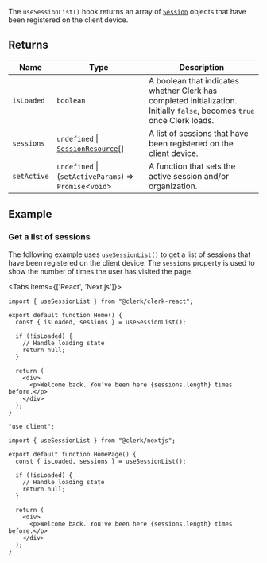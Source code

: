 The `useSessionList()` hook returns an array of [`Session`](/docs/references/javascript/session) objects that have been registered on the client device.

## Returns

| Name                               | Type                                                                              | Description                                                                                                              |
| ---------------------------------- | --------------------------------------------------------------------------------- | ------------------------------------------------------------------------------------------------------------------------ |
| <a id="isloaded"></a> `isLoaded`   | `boolean`                                                                         | A boolean that indicates whether Clerk has completed initialization. Initially `false`, becomes `true` once Clerk loads. |
| <a id="sessions"></a> `sessions`   | `undefined` \| [`SessionResource`](../../types/interfaces/session-resource.mdx)[] | A list of sessions that have been registered on the client device.                                                       |
| <a id="setactive"></a> `setActive` | `undefined` \| (`setActiveParams`) => `Promise`\<`void`\>                         | A function that sets the active session and/or organization.                                                             |

## Example

### Get a list of sessions

The following example uses `useSessionList()` to get a list of sessions that have been registered on the client device. The `sessions` property is used to show the number of times the user has visited the page.

<Tabs items={['React', 'Next.js']}>
<Tab>

```tsx {{ filename: 'src/Home.tsx' }}
import { useSessionList } from "@clerk/clerk-react";

export default function Home() {
  const { isLoaded, sessions } = useSessionList();

  if (!isLoaded) {
    // Handle loading state
    return null;
  }

  return (
    <div>
      <p>Welcome back. You've been here {sessions.length} times before.</p>
    </div>
  );
}
```

</Tab>
<Tab>

```tsx {{ filename: 'app/page.tsx' }}
"use client";

import { useSessionList } from "@clerk/nextjs";

export default function HomePage() {
  const { isLoaded, sessions } = useSessionList();

  if (!isLoaded) {
    // Handle loading state
    return null;
  }

  return (
    <div>
      <p>Welcome back. You've been here {sessions.length} times before.</p>
    </div>
  );
}
```

</Tab>
</Tabs>
